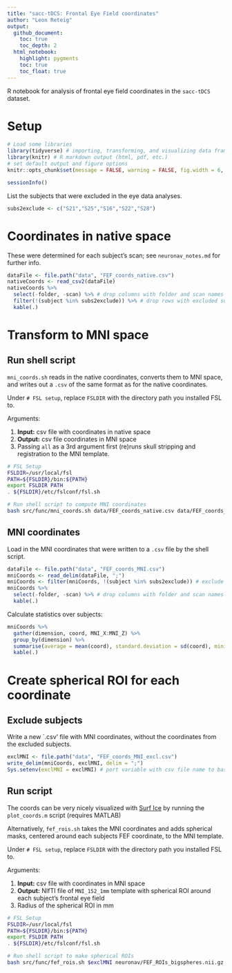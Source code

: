 ```yaml
---
title: "sacc-tDCS: Frontal Eye Field coordinates"
author: "Leon Reteig"
output:
  github_document:
    toc: true
    toc_depth: 2
  html_notebook: 
    highlight: pygments
    toc: true
    toc_float: true
---
```


R notebook for analysis of frontal eye field coordinates in the `sacc-tDCS` dataset.

# Setup

```r
# Load some libraries
library(tidyverse) # importing, transforming, and visualizing data frames
library(knitr) # R markdown output (html, pdf, etc.)
# set default output and figure options
knitr::opts_chunk$set(message = FALSE, warning = FALSE, fig.width = 6, fig.asp = 0.618, out.width = "70%", fig.align = "center")

sessionInfo()
```

List the subjects that were excluded in the eye data analyses.

```r
subs2exclude <- c("S21","S25","S16","S22","S28")
```

# Coordinates in native space

These were determined for each subject's scan; see `neuronav_notes.md` for further info.

```r
dataFile <- file.path("data", "FEF_coords_native.csv")
nativeCoords <- read_csv2(dataFile)
nativeCoords %>% 
  select(-folder, -scan) %>% # drop columns with folder and scan names
  filter(!(subject %in% subs2exclude)) %>% # drop rows with excluded subjects
  kable(.)
```

# Transform to MNI space

## Run shell script

`mni_coords.sh` reads in the native coordinates, converts them to MNI space, and writes out a `.csv` of the same format as for the native coordinates.

Under `# FSL setup`, replace `FSLDIR` with the directory path you installed FSL to.

Arguments:

1. __Input:__ csv file with coordinates in native space
2. __Output:__ csv file coordinates in MNI space
3. Passing `all` as a 3rd argument first (re)runs skull stripping and registration to the MNI template.

```bash
# FSL Setup
FSLDIR=/usr/local/fsl
PATH=${FSLDIR}/bin:${PATH}
export FSLDIR PATH
. ${FSLDIR}/etc/fslconf/fsl.sh

# Run shell script to compute MNI coordinates
bash src/func/mni_coords.sh data/FEF_coords_native.csv data/FEF_coords_MNI.csv all
```

## MNI coordinates

Load in the MNI coordinates that were written to a `.csv` file by the shell script.

```r
dataFile <- file.path("data", "FEF_coords_MNI.csv")
mniCoords <- read_delim(dataFile, ";")
mniCoords <- filter(mniCoords, !(subject %in% subs2exclude)) # exclude subjects
mniCoords %>%
  select(-folder, -scan) %>% # drop columns with folder and scan names
  kable(.)
```

Calculate statistics over subjects:

```r
mniCoords %>%
  gather(dimension, coord, MNI_X:MNI_Z) %>%
  group_by(dimension) %>%
  summarise(average = mean(coord), standard.deviation = sd(coord), minimum = min(coord), maximum = max(coord)) %>%
  kable(.)
```

# Create spherical ROI for each coordinate

## Exclude subjects

Write a new `.csv' file with MNI coordinates, without the coordinates from the excluded subjects.

```r
exclMNI <- file.path("data", "FEF_coords_MNI_excl.csv")
write_delim(mniCoords, exclMNI, delim = ";")
Sys.setenv(exclMNI = exclMNI) # port variable with csv file name to bash
```

## Run script

The coords can be very nicely visualized with [Surf Ice](https://www.nitrc.org/projects/surfice/) by running the `plot_coords.m` script (requires MATLAB)

Alternatively, `fef_rois.sh` takes the MNI coordinates and adds spherical masks, centered around each subjects FEF coordinate, to the MNI template.

Under `# FSL setup`, replace `FSLDIR` with the directory path you installed FSL to.

Arguments:

1. __Input:__ csv file with coordinates in MNI space
2. __Output:__ NIfTI file of `MNI_152_1mm` template with spherical ROI around each subject's frontal eye field
3. Radius of the spherical ROI in mm

```bash

# FSL Setup
FSLDIR=/usr/local/fsl
PATH=${FSLDIR}/bin:${PATH}
export FSLDIR PATH
. ${FSLDIR}/etc/fslconf/fsl.sh

# Run shell script to make spherical ROIs
bash src/func/fef_rois.sh $exclMNI neuronav/FEF_ROIs_bigspheres.nii.gz 2
```